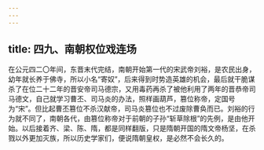 ```yaml
---
---
---
```

title: 四九、南朝权位戏连场
---




在公元四二〇年间，东晋末代完结，南朝开始第一代的宋武帝刘裕，是农民出身，幼年就长养于佛寺，所以小名“寄奴”，后来得到时势造英雄的机会，最后就干脆谋杀了在位二十二年的晋安帝司马德宗，又用毒药再杀了被他利用了两年的晋恭帝司马德文，自己就学习曹丕、司马炎的办法，照样画葫芦，篡位称帝，定国号为“宋”。但比起曹丕篡位不杀汉献帝，司马炎篡位也不过废除曹奂而已。刘裕的行为就不同了，南朝各代，由篡位称帝对于前朝的子孙“斩草除根”的先例，是由他开始。以后接着齐、梁、陈、隋，都是同样翻版，只是隋朝开国的隋文帝杨坚，在杀戮以外更加灭族，所以历史学家们，便说隋朝皇权，是必然不会长久的。